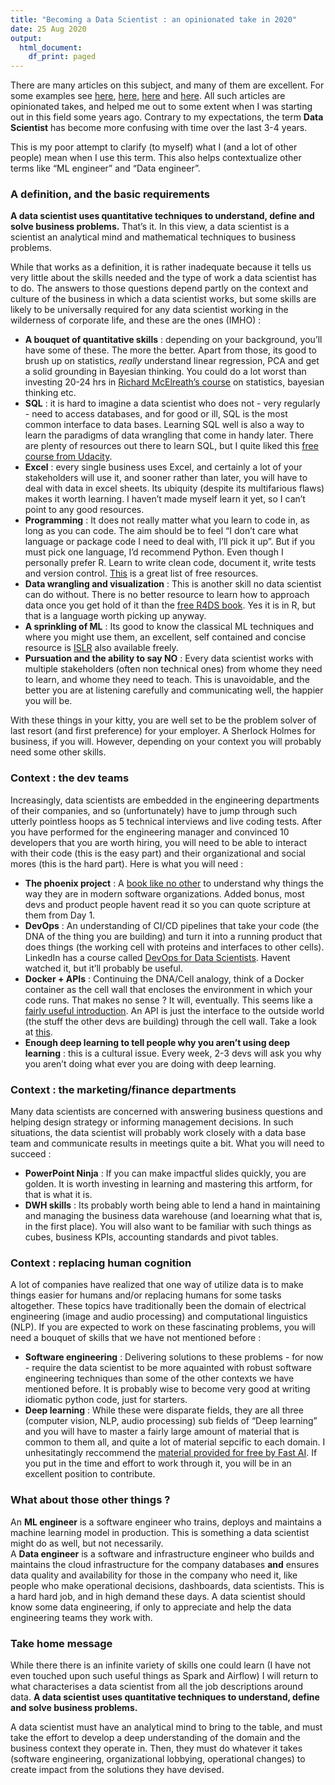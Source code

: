 ```yaml
---
title: "Becoming a Data Scientist : an opinionated take in 2020"
date: 25 Aug 2020
output:
  html_document:
    df_print: paged
---
```


There are many articles on this subject, and many of them are excellent. For some examples see [here](https://towardsdatascience.com/how-to-become-a-data-scientist-2a02ed565336), [here](https://towardsdatascience.com/how-to-become-a-data-scientist-3f8d6e75482f), [here](https://www.kdnuggets.com/2018/05/simplilearn-9-must-have-skills-data-scientist.html) and [here](https://www.discoverdatascience.org/career-information/data-scientist/). All such articles are opinionated takes, and helped me out to some extent when I was starting out in this field some years ago. Contrary to my expectations, the term **Data Scientist** has become more confusing with time over the last 3-4 years.

This is my poor attempt to clarify (to myself) what I (and a lot of other people) mean when I use this term. This also helps contextualize other terms like "ML engineer" and "Data engineer". 

### A definition, and the basic requirements

**A data scientist uses quantitative techniques to understand, define and solve business problems.** That's it. In this view, a data scientist is a scientist an analytical mind and mathematical techniques to business problems. 

While that works as a definition, it is rather inadequate because it tells us very little about the skills needed and the type of work a data scientist has to do. The answers to those questions depend partly on the context and culture of the business in which a data scientist works, but some skills are likely to be universally required for any data scientist working in the wilderness of corporate life, and these are the ones (IMHO) :

- **A bouquet of quantitative skills** : depending on your background, you'll have some of these. The more the better. Apart from those, its good to brush up on statistics, *really* understand linear regression, PCA and get a solid grounding in Bayesian thinking. You could do a lot worst than investing 20-24 hrs in [Richard McElreath's course](https://www.youtube.com/watch?v=4WVelCswXo4&list=PLDcUM9US4XdNM4Edgs7weiyIguLSToZRI) on statistics, bayesian thinking etc. 
- **SQL** : it is hard to imagine a data scientist who does not - very regularly - need to access databases, and for good or ill, SQL is the most common interface to data bases. Learning SQL well is also a way to learn the paradigms of data wrangling that come in handy later. There are plenty of resources out there to learn SQL, but I quite liked this [free course from Udacity](https://www.udacity.com/course/sql-for-data-analysis--ud198#).  
- **Excel** : every single business uses Excel, and certainly a lot of your stakeholders will use it, and sooner rather than later, you will have to deal with data in excel sheets. Its ubiquity (despite its multifarious flaws) makes it worth learning. I haven't made myself learn it yet, so I can't point to any good resources.  
- **Programming** : It does not really matter what you learn to code in, as long as you can code. The aim should be to feel "I don't care what language or package code I need to deal with, I'll pick it up". But if you must pick one language, I'd recommend Python. Even though I personally prefer R. Learn to write clean code, document it, write tests and version control. [This](https://docs.python-guide.org/intro/learning/) is a great list of free resources.   
- **Data wrangling and visualization** : This is another skill no data scientist can do without. There is no better resource to learn how to approach data once you get hold of it than the [free R4DS book](https://r4ds.had.co.nz/). Yes it is in R, but that is a language worth picking up anyway.   
- **A sprinkling of ML** : Its good to know the classical ML techniques and where you might use them, an excellent, self contained and concise resource is [ISLR](http://faculty.marshall.usc.edu/gareth-james/ISL/) also available freely.   
- **Pursuation and the ability to say NO** : Every data scientist works with multiple stakeholders (often non technical ones) from whome they need to learn, and whome they need to teach. This is unavoidable, and the better you are at listening carefully and communicating well, the happier you will be.   

With these things in your kitty, you are well set to be the problem solver of last resort (and first preference) for your employer. A Sherlock Holmes for business, if you will. However, depending on your context you will probably need some other skills. 

### Context : the dev teams

Increasingly, data scientists are embedded in the engineering departments of their companies, and so (unfortunately) have to jump through such utterly pointless hoops as 5 technical interviews and live coding tests. After you have performed for the engineering manager and convinced 10 developers that you are worth hiring, you will need to be able to interact with their code (this is the easy part) and their organizational and social mores (this is the hard part). Here is what you will need :

- **The phoenix project** : A [book like no other](https://www.amazon.com/Phoenix-Project-DevOps-Helping-Business/dp/0988262592) to understand why things the way they are in modern software organizations. Added bonus, most devs and product people havent read it so you can quote scripture at them from Day 1.   
- **DevOps** : An understanding of CI/CD pipelines that take your code (the DNA of the thing you are building) and turn it into a running product that does things (the working cell with proteins and interfaces to other cells). LinkedIn has a course called [DevOps for Data Scientists](https://www.linkedin.com/learning/devops-for-data-scientists). Havent watched it, but it'll probably be useful.   
- **Docker + APIs** : Continuing the DNA/Cell analogy, think of a Docker container as the cell wall that encloses the environment in which your code runs. That makes no sense ? It will, eventually. This seems like a [fairly useful introduction](https://www.analyticsvidhya.com/blog/2017/11/reproducible-data-science-docker-for-data-science/). An API is just the interface to the outside world (the stuff the other devs are building) through the cell wall. Take a look at [this](https://www.restapitutorial.com/).  
- **Enough deep learning to tell people why you aren't using deep learning** : this is a cultural issue. Every week, 2-3 devs will ask you why you aren't doing what ever you are doing with deep learning.   


### Context : the marketing/finance departments

Many data scientists are concerned with answering business questions and helping design strategy or informing management decisions. In such situations, the data scientist will probably work closely with a data base team and communicate results in meetings quite a bit. What you will need to succeed :

- **PowerPoint Ninja** : If you can make impactful slides quickly, you are golden. It is worth investing in learning and mastering this artform, for that is what it is. 
- **DWH skills** : Its probably worth being able to lend a hand in maintaining and managing the business data warehouse (and loearning what that is, in the first place). You will also want to be familiar with such things as cubes, business KPIs, accounting standards and pivot tables.   


### Context : replacing human cognition  

A lot of companies have realized that one way of utilize data is to make things easier for humans and/or replacing humans for some tasks altogether. These topics have traditionally been the domain of electrical engineering (image and audio processing) and computational linguistics (NLP). If you are expected to work on these fascinating problems, you will need a bouquet of skills that we have not mentioned before : 

- **Software engineering** : Delivering solutions to these problems - for now - require the data scientist to be more aquainted with robust software engineering techniques than some of the other contexts we have mentioned before. It is probably wise to become very good at writing idiomatic python code, just for starters.   
- **Deep learning** : While these were disparate fields, they are all three (computer vision, NLP, audio processing) sub fields of "Deep learning" and you will have to master a fairly large amount of material that is common to them all, and quite a lot of material sepcific to each domain. I unhesitatingly reccommend the [material provided for free by Fast AI](https://www.fast.ai/). If you put in the time and effort to work through it, you will be in an excellent position to contribute. 


### What about those other things ?

An **ML engineer** is a software engineer who trains, deploys and maintains a machine learning model in production. This is something a data scientist might do as well, but not necessarily.  
A **Data engineer** is a software and infrastructure engineer who builds and maintains the cloud infrastructure for the company databases **and** ensures data quality and availability for those in the company who need it, like people who make operational decisions, dashboards, data scientists. This is a hard hard job, and in high demand these days. A data scientist should know some data engineering, if only to appreciate and help the data engineering teams they work with. 

### Take home message  

While there there is an infinite variety of skills one could learn (I have not even touched upon such useful things as Spark and Airflow) I will return to what characterises a data scientist from all the job descriptions around data. **A data scientist uses quantitative techniques to understand, define and solve business problems.** 

A data scientist must have an analytical mind to bring to the table, and must take the effort to develop a deep understanding of the domain and the business context they operate in. Then, they must do whatever it takes (software engineering, organizational lobbying, operational changes) to create impact from the solutions they have devised. 

